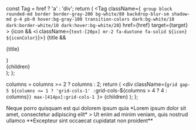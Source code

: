 
  const Tag = href ? 'a' : 'div';
  return (
    <Tag 
      className={`
        group block rounded-md border border-gray-200 bg-white/80 backdrop-blur-sm shadow-md
        p-4 pb-0 hover:bg-gray-100 transition-colors
        dark:bg-white/10 dark:border-white/10 dark:hover:bg-white/20`} 
      href={href}
      target={target}
    >
      {icon && <i className={`text-[20px] mr-2 fa-duotone fa-solid ${icon} ${iconColor}`}></i>}
      {title && <p className="text-gray-800 font-semibold mt-2 first:mt-0 dark:text-white">{title}</p>}
      <div className="text-gray-600 dark:text-gray-300 mt-1">{children}</div>
    </Tag>
  );
};

  columns = columns >= 2 ? columns : 2;
  return (
    <div className={`
      grid gap-5
      ${columns <= 1 ? 'grid-cols-1' : `grid-cols-${columns > 4 ? 4 : columns}`}
      max-[414px]:grid-cols-1
    `}>
      {children}
    </div>
  );
};

<Cards columns={4}>
  <Card title="First Card" href="https://readme.com" icon="fa-home" target="_blank">
    Neque porro quisquam est qui dolorem ipsum quia
  </Card>
  <Card title="Second Card" icon="fa-user">
    *Lorem ipsum dolor sit amet, consectetur adipiscing elit*
  </Card>
  <Card title="Third Card" icon="fa-star">
    > Ut enim ad minim veniam, quis nostrud ullamco
  </Card>
  <Card title="Fourth Card" icon="fa-question">
    **Excepteur sint occaecat cupidatat non proident**
  </Card>
</Cards>
